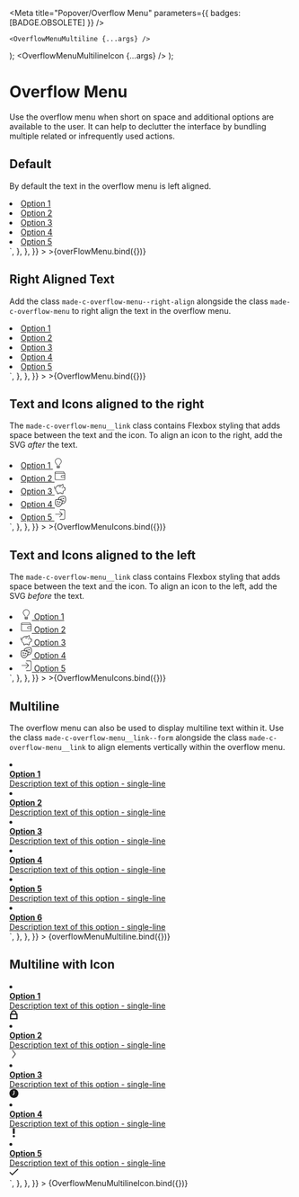 
<Meta title="Popover/Overflow Menu" parameters={{ badges: [BADGE.OBSOLETE] }} />

    <OverflowMenuMultiline {...args} />
);
    <OverflowMenuMultilineIcon {...args} />
);

# Overflow Menu

Use the overflow menu when short on space and additional options are available to the user. It can help to declutter the interface by bundling multiple related or infrequently used actions.

## Default

By default the text in the overflow menu is left aligned.

<Canvas>
    <Story
        name="Default"
        argTypes={{
            align: {
                name: "Align",
                control: {
                    type: "radio",
                    options: ["left", "right"],
                },
            },
            options: {
                name: "Options",
                control: {
                    type: "array",
                },
            },
        }}
        args={{
            align: "left",
            options: [
                "Option 1",
                "Option 2",
                "Option 3",
                "Option 4",
                "Option 5",
            ],
        }}
        parameters={{
            docs: {
                source: {
                    code: `
        <ul class="made-c-overflow-menu">
            <li class="made-c-overflow-menu__item">
                <a class="made-c-overflow-menu__link" href="" tabindex="0">
                    Option 1
                </a>
            </li>
            <li class="made-c-overflow-menu__item">
                <a class="made-c-overflow-menu__link" href="" tabindex="0">
                    Option 2
                </a>
            </li>
            <li class="made-c-overflow-menu__item">
                <a class="made-c-overflow-menu__link" href="" tabindex="0">
                    Option 3
                </a>
            </li>
            <li class="made-c-overflow-menu__item">
                <a class="made-c-overflow-menu__link" href="" tabindex="0">
                    Option 4
                </a>
            </li>
            <li class="made-c-overflow-menu__item">
                <a class="made-c-overflow-menu__link" href="" tabindex="0">
                    Option 5
                </a>
            </li>
        </ul>`,
                },
            },
        }}
    >
        >{overFlowMenu.bind({})}
    </Story>
</Canvas>

## Right Aligned Text

Add the class `made-c-overflow-menu--right-align` alongside the class `made-c-overflow-menu` to right align the text in the overflow menu.

<Canvas>
    <Story
        name="Right Aligned"
        argTypes={{
            align: {
                name: "Align",
                control: {
                    type: "radio",
                    options: ["left", "right"],
                },
            },
            options: {
                name: "Options",
                control: {
                    type: "array",
                },
            },
        }}
        args={{
            align: "right",
            options: [
                "Option 1",
                "Option 2",
                "Option 3",
                "Option 4",
                "Option 5",
            ],
        }}
        parameters={{
            docs: {
                source: {
                    code: `
        <ul class="made-c-overflow-menu made-c-overflow-menu--right-align">
            <li class="made-c-overflow-menu__item">
                <a
                    class="made-c-overflow-menu__link made-c-overflow-menu__link--right-align"
                    href=""
                >
                    Option 1
                </a>
            </li>
            <li class="made-c-overflow-menu__item">
                <a
                    class="made-c-overflow-menu__link made-c-overflow-menu__link--right-align"
                    href=""
                >
                    Option 2
                </a>
            </li>
            <li class="made-c-overflow-menu__item">
                <a
                    class="made-c-overflow-menu__link made-c-overflow-menu__link--right-align"
                    href=""
                >
                    Option 3
                </a>
            </li>
            <li class="made-c-overflow-menu__item">
                <a
                    class="made-c-overflow-menu__link made-c-overflow-menu__link--right-align"
                    href=""
                >
                    Option 4
                </a>
            </li>
            <li class="made-c-overflow-menu__item">
                <a
                    class="made-c-overflow-menu__link made-c-overflow-menu__link--right-align"
                    href=""
                >
                    Option 5
                </a>
            </li>
        </ul>`,
                },
            },
        }}
    >
        >{OverflowMenu.bind({})}
    </Story>
</Canvas>

## Text and Icons aligned to the right

The `made-c-overflow-menu__link` class contains Flexbox styling that adds space between the text and the icon.
To align an icon to the right, add the SVG _after_ the text.

<Canvas>
    <Story
        name="Icons - Right"
        argTypes={{
            align: {
                name: "Align",
                control: {
                    type: "radio",
                    options: ["left", "right"],
                },
            },
            label1: {
                name: "Label",
                table: {
                    category: "Option 1",
                },
            },
            icon1: {
                name: "Icon",
                control: {
                    type: "select",
                    options: [
                        "idea",
                        "wallet",
                        "piggybank",
                        "theatre",
                        "arrow-right",
                    ],
                },
                table: {
                    category: "Option 1",
                },
            },
            label2: {
                name: "Label",
                table: {
                    category: "Option 2",
                },
            },
            icon2: {
                name: "Icon",
                control: {
                    type: "select",
                    options: [
                        "idea",
                        "wallet",
                        "piggybank",
                        "theatre",
                        "arrow-right",
                    ],
                },
                table: {
                    category: "Option 2",
                },
            },
            label3: {
                name: "Label",
                table: {
                    category: "Option 3",
                },
            },
            icon3: {
                name: "Icon",
                control: {
                    type: "select",
                    options: [
                        "idea",
                        "wallet",
                        "piggybank",
                        "theatre",
                        "arrow-right",
                    ],
                },
                table: {
                    category: "Option 3",
                },
            },
            label4: {
                name: "Label",
                table: {
                    category: "Option 4",
                },
            },
            icon4: {
                name: "Icon",
                control: {
                    type: "select",
                    options: [
                        "idea",
                        "wallet",
                        "piggybank",
                        "theatre",
                        "arrow-right",
                    ],
                },
                table: {
                    category: "Option 4",
                },
            },
            label5: {
                name: "Label",
                table: {
                    category: "Option 5",
                },
            },
            icon5: {
                name: "Icon",
                control: {
                    type: "select",
                    options: [
                        "idea",
                        "wallet",
                        "piggybank",
                        "theatre",
                        "arrow-right",
                    ],
                },
                table: {
                    category: "Option 5",
                },
            },
        }}
        args={{
            align: "left",
            label1: "Option 1",
            icon1: "idea",
            label2: "Option 2",
            icon2: "wallet",
            label3: "Option 3",
            icon3: "piggybank",
            label4: "Option 4",
            icon4: "theatre",
            label5: "Option 5",
            icon5: "arrow-right",
        }}
        parameters={{
            docs: {
                source: {
                    code: `       <ul class="made-c-overflow-menu made-u-text--right">
            <li class="made-c-overflow-menu__item">
                <a class="made-c-overflow-menu__link" href="" tabindex="0">
                    Option 1
                    <svg
                        width="20"
                        height="20"
                        viewBox="0 0 24 24"
                        class="made-c-overflow-menu__icon"
                        xmlns="http://www.w3.org/2000/svg"
                    >
                        <title>Idea</title>
                        <path
                            d="M15 18v5H9v-5h6zm-1 3h-4v1h4v-1zm0-2h-4v1h4v-1zM12 2c3.86 0 7 3.18 7 7.088a7.123 7.123 0 0 1-2.428 5.366C15.235 15.623 15 16.207 15 17h-1c0-1.215.483-2.047 1.914-3.298A6.123 6.123 0 0 0 18 9.088C18 5.731 15.309 3 12 3S6 5.731 6 9.088c0 1.773.76 3.455 2.086 4.614C9.517 14.953 10 15.785 10 17H9c0-.793-.235-1.377-1.572-2.546A7.12 7.12 0 0 1 5 9.088C5 5.18 8.14 2 12 2z"
                            fill="currentColor"
                            fill-rule="evenodd"
                        />
                    </svg>
                </a>
            </li>
            <li class="made-c-overflow-menu__item">
                <a class="made-c-overflow-menu__link" href="" tabindex="0">
                    Option 2
                    <svg
                        width="20"
                        height="20"
                        viewBox="0 0 24 24"
                        class="made-c-overflow-menu__icon"
                        xmlns="http://www.w3.org/2000/svg"
                    >
                        <title>Wallet</title>
                        <path
                            d="M22 6h-1V4.5c0-.827-.673-1.5-1.5-1.5H3c-1.103 0-2 .897-2 2v14c0 1.103.897 2 2 2h19c.551 0 1-.448 1-1V7c0-.552-.449-1-1-1zM3 4h16.5a.5.5 0 0 1 .5.5V6H3a1.001 1.001 0 0 1 0-2zm0 16c-.551 0-1-.448-1-1V6.722c.295.172.634.278 1 .278h19v4h-5.5a2.503 2.503 0 0 0-2.5 2.5c0 1.379 1.122 2.5 2.5 2.5H22v4H3zm19-8v3h-5.5c-.827 0-1.5-.673-1.5-1.5s.673-1.5 1.5-1.5H22z"
                            fill="currentColor"
                            fill-rule="evenodd"
                        />
                    </svg>
                </a>
            </li>
            <li class="made-c-overflow-menu__item">
                <a class="made-c-overflow-menu__link" href="" tabindex="0">
                    Option 3
                    <svg
                        width="20"
                        height="20"
                        viewBox="0 0 24 24"
                        class="made-c-overflow-menu__icon"
                        xmlns="http://www.w3.org/2000/svg"
                    >
                        <title>Piggybank</title>
                        <path
                            d="M19 2v4.512c1.137.976 1.99 2.173 2.487 3.488h2.566l-.6 6h-2.177c-.508 1.105-1.288 2.125-2.276 2.978V23h-3.809l-.878-1.755c-1.274.274-2.42.324-3.709.164L9.809 23H6v-3.257c-2.449-1.612-3.915-4.121-3.986-6.792A2.503 2.503 0 0 1 0 10.5V7h1v3.5c0 .669.443 1.23 1.048 1.423C2.526 7.485 6.805 4 12 4c1.081 0 2.146.153 3.173.455A3.504 3.504 0 0 1 18.5 2h.5zm-1 1.052a2.508 2.508 0 0 0-1.964 2.114l-.082.606-.579-.202A10.214 10.214 0 0 0 12 5c-4.962 0-9 3.477-9 7.75 0 2.482 1.407 4.836 3.763 6.294L7 19.19V22h2.191l.843-1.686.361.056c1.446.224 2.653.163 4.07-.185l.388-.096.956 1.911H18v-3.491l.182-.15c1.042-.855 1.838-1.908 2.302-3.047l.127-.312h1.936l.4-4H20.77l-.112-.345c-.436-1.339-1.292-2.557-2.474-3.522L18 6.983zM17 9a1.001 1.001 0 0 1 0 2 1.001 1.001 0 0 1 0-2zm-7-1.715a7.404 7.404 0 0 1 4-.004v1.05a6.38 6.38 0 0 0-3.854-.052L10 8.324z"
                            fill="currentColor"
                            fill-rule="evenodd"
                        />
                    </svg>
                </a>
            </li>
            <li class="made-c-overflow-menu__item">
                <a class="made-c-overflow-menu__link" href="" tabindex="0">
                    Option 4
                    <svg
                        width="20"
                        height="20"
                        viewBox="0 0 24 24"
                        class="made-c-overflow-menu__icon"
                        xmlns="http://www.w3.org/2000/svg"
                    >
                        <title>Theatre</title>
                        <path
                            d="M7.44 3.816A18.723 18.723 0 0 1 22.147.514a.6.6 0 0 1 .468.446l.151.614c.85 3.41 1.908 7.654-.372 11.784a6.578 6.578 0 0 1-7.085 3.31 11.419 11.419 0 0 1-3.6 5.201 6.661 6.661 0 0 1-4.18 1.483c-.363 0-.725-.03-1.083-.09a6.637 6.637 0 0 1-4.526-3.04C-.574 16.22.252 11.924.917 8.473l.117-.604a.6.6 0 0 1 .442-.48 18.625 18.625 0 0 1 6.256-.48c-.15-.639-.27-1.26-.39-1.868L7.2 4.418a.6.6 0 0 1 .24-.602zm7.903 6.864a17.52 17.52 0 0 0-13.2-2.22h.001l-.046.24c-.626 3.245-1.401 7.286.85 10.886a5.397 5.397 0 0 0 8.008 1.347c3.302-2.668 3.888-6.737 4.351-10.013zM4.656 15.281a.6.6 0 0 1 .741.413 2.53 2.53 0 0 0 4.512.758.6.6 0 0 1 .985.686 3.762 3.762 0 0 1-3.68 1.548 3.75 3.75 0 0 1-2.97-2.663.6.6 0 0 1 .412-.742zM21.543 1.628a17.515 17.515 0 0 0-13.07 2.94h.002l.048.24c.141.732.292 1.486.48 2.258.886.142 1.76.347 2.618.614a1.802 1.802 0 0 1 3.559-.523.6.6 0 1 1-1.171.264.6.6 0 0 0-.72-.456.603.603 0 0 0-.457.72c.03.13.014.264-.043.384a18.576 18.576 0 0 1 3.454 1.762V9.83l.134-.036a3.756 3.756 0 0 1 3.758 1.347.599.599 0 1 1-.945.74 2.544 2.544 0 0 0-2.551-.915l-.12.03-.015.101a34.641 34.641 0 0 1-.841 4.417 5.397 5.397 0 0 0 5.68-2.741c2.052-3.713 1.056-7.702.26-10.905zM8.736 13.53a1.806 1.806 0 0 1 2.076-1.478 1.806 1.806 0 0 1 1.49 2.069.602.602 0 0 1-.59.5.609.609 0 0 1-.101 0 .601.601 0 0 1-.492-.693.608.608 0 1 0-1.2-.198.598.598 0 0 1-1.085.253.6.6 0 0 1-.098-.453zm-4.831-.811a1.807 1.807 0 1 1 3.566.588.6.6 0 0 1-.59.5.609.609 0 0 1-.101 0 .601.601 0 0 1-.492-.692.608.608 0 1 0-1.2-.2.601.601 0 0 1-.693.504.598.598 0 0 1-.49-.7zm13.307-7.826a1.802 1.802 0 0 1 2.799 1.084.6.6 0 1 1-1.171.262.601.601 0 0 0-1.097-.19.597.597 0 0 0-.079.454.6.6 0 0 1-1.172.262 1.803 1.803 0 0 1 .72-1.872z"
                            fill="currentColor"
                            fill-rule="evenodd"
                        />
                    </svg>
                </a>
            </li>
            <li class="made-c-overflow-menu__item">
                <a class="made-c-overflow-menu__link" href="" tabindex="0">
                    Option 5
                    <svg
                        width="20"
                        height="20"
                        viewBox="0 0 24 24"
                        class="made-c-overflow-menu__icon"
                        xmlns="http://www.w3.org/2000/svg"
                    >
                        <title>Arrow right</title>
                        <path
                            d="M19.5 1C21.43 1 23 2.57 23 4.5v15c0 1.93-1.57 3.5-3.5 3.5H12v-1h7.5c1.378 0 2.5-1.121 2.5-2.5v-15C22 3.121 20.878 2 19.5 2H12V1zm-8.146 4.126 6.363 6.363-6.363 6.365-.708-.708L15.793 12H2v-1h13.814l-5.168-5.167.708-.707z"
                            fill="currentColor"
                            fill-rule="evenodd"
                        />
                    </svg>
                </a>
            </li>
        </ul>`,
                },
            },
        }}
    >
        >{OverflowMenuIcons.bind({})}
    </Story>
</Canvas>

## Text and Icons aligned to the left

The `made-c-overflow-menu__link` class contains Flexbox styling that adds space between the text and the icon.
To align an icon to the left, add the SVG _before_ the text.

<Canvas>
    <Story
        name="Icons - Left"
        argTypes={{
            align: {
                name: "Align",
                control: {
                    type: "radio",
                    options: ["left", "right"],
                },
            },
            label1: {
                name: "Label",
                table: {
                    category: "Option 1",
                },
            },
            icon1: {
                name: "Icon",
                control: {
                    type: "select",
                    options: [
                        "idea",
                        "wallet",
                        "piggybank",
                        "theatre",
                        "arrow-right",
                    ],
                },
                table: {
                    category: "Option 1",
                },
            },
            label2: {
                name: "Label",
                table: {
                    category: "Option 2",
                },
            },
            icon2: {
                name: "Icon",
                control: {
                    type: "select",
                    options: [
                        "idea",
                        "wallet",
                        "piggybank",
                        "theatre",
                        "arrow-right",
                    ],
                },
                table: {
                    category: "Option 2",
                },
            },
            label3: {
                name: "Label",
                table: {
                    category: "Option 3",
                },
            },
            icon3: {
                name: "Icon",
                control: {
                    type: "select",
                    options: [
                        "idea",
                        "wallet",
                        "piggybank",
                        "theatre",
                        "arrow-right",
                    ],
                },
                table: {
                    category: "Option 3",
                },
            },
            label4: {
                name: "Label",
                table: {
                    category: "Option 4",
                },
            },
            icon4: {
                name: "Icon",
                control: {
                    type: "select",
                    options: [
                        "idea",
                        "wallet",
                        "piggybank",
                        "theatre",
                        "arrow-right",
                    ],
                },
                table: {
                    category: "Option 4",
                },
            },
            label5: {
                name: "Label",
                table: {
                    category: "Option 5",
                },
            },
            icon5: {
                name: "Icon",
                control: {
                    type: "select",
                    options: [
                        "idea",
                        "wallet",
                        "piggybank",
                        "theatre",
                        "arrow-right",
                    ],
                },
                table: {
                    category: "Option 5",
                },
            },
        }}
        args={{
            align: "right",
            label1: "Option 1",
            icon1: "idea",
            label2: "Option 2",
            icon2: "wallet",
            label3: "Option 3",
            icon3: "piggybank",
            label4: "Option 4",
            icon4: "theatre",
            label5: "Option 5",
            icon5: "arrow-right",
        }}
        parameters={{
            docs: {
                source: {
                    code: `<ul class="made-c-overflow-menu made-u-text--right">
            <li class="made-c-overflow-menu__item">
                <a class="made-c-overflow-menu__link" href="" tabindex="0">
                    <title>Idea</title>
                    <svg
                        width="20"
                        height="20"
                        viewBox="0 0 24 24"
                        class="made-c-overflow-menu__icon"
                        xmlns="http://www.w3.org/2000/svg"
                    >
                        <path
                            d="M15 18v5H9v-5h6zm-1 3h-4v1h4v-1zm0-2h-4v1h4v-1zM12 2c3.86 0 7 3.18 7 7.088a7.123 7.123 0 0 1-2.428 5.366C15.235 15.623 15 16.207 15 17h-1c0-1.215.483-2.047 1.914-3.298A6.123 6.123 0 0 0 18 9.088C18 5.731 15.309 3 12 3S6 5.731 6 9.088c0 1.773.76 3.455 2.086 4.614C9.517 14.953 10 15.785 10 17H9c0-.793-.235-1.377-1.572-2.546A7.12 7.12 0 0 1 5 9.088C5 5.18 8.14 2 12 2z"
                            fill="currentColor"
                            fill-rule="evenodd"
                        />
                    </svg>
                    Option 1
                </a>
            </li>
            <li class="made-c-overflow-menu__item">
                <a class="made-c-overflow-menu__link" href="" tabindex="0">
                    <title>Wallet</title>
                    <svg
                        width="20"
                        height="20"
                        viewBox="0 0 24 24"
                        class="made-c-overflow-menu__icon"
                        xmlns="http://www.w3.org/2000/svg"
                    >
                        <path
                            d="M22 6h-1V4.5c0-.827-.673-1.5-1.5-1.5H3c-1.103 0-2 .897-2 2v14c0 1.103.897 2 2 2h19c.551 0 1-.448 1-1V7c0-.552-.449-1-1-1zM3 4h16.5a.5.5 0 0 1 .5.5V6H3a1.001 1.001 0 0 1 0-2zm0 16c-.551 0-1-.448-1-1V6.722c.295.172.634.278 1 .278h19v4h-5.5a2.503 2.503 0 0 0-2.5 2.5c0 1.379 1.122 2.5 2.5 2.5H22v4H3zm19-8v3h-5.5c-.827 0-1.5-.673-1.5-1.5s.673-1.5 1.5-1.5H22z"
                            fill="currentColor"
                            fill-rule="evenodd"
                        />
                    </svg>
                    Option 2
                </a>
            </li>
            <li class="made-c-overflow-menu__item">
                <a class="made-c-overflow-menu__link" href="" tabindex="0">
                    <title>Piggybank</title>
                    <svg
                        width="20"
                        height="20"
                        viewBox="0 0 24 24"
                        class="made-c-overflow-menu__icon"
                        xmlns="http://www.w3.org/2000/svg"
                    >
                        <path
                            d="M19 2v4.512c1.137.976 1.99 2.173 2.487 3.488h2.566l-.6 6h-2.177c-.508 1.105-1.288 2.125-2.276 2.978V23h-3.809l-.878-1.755c-1.274.274-2.42.324-3.709.164L9.809 23H6v-3.257c-2.449-1.612-3.915-4.121-3.986-6.792A2.503 2.503 0 0 1 0 10.5V7h1v3.5c0 .669.443 1.23 1.048 1.423C2.526 7.485 6.805 4 12 4c1.081 0 2.146.153 3.173.455A3.504 3.504 0 0 1 18.5 2h.5zm-1 1.052a2.508 2.508 0 0 0-1.964 2.114l-.082.606-.579-.202A10.214 10.214 0 0 0 12 5c-4.962 0-9 3.477-9 7.75 0 2.482 1.407 4.836 3.763 6.294L7 19.19V22h2.191l.843-1.686.361.056c1.446.224 2.653.163 4.07-.185l.388-.096.956 1.911H18v-3.491l.182-.15c1.042-.855 1.838-1.908 2.302-3.047l.127-.312h1.936l.4-4H20.77l-.112-.345c-.436-1.339-1.292-2.557-2.474-3.522L18 6.983zM17 9a1.001 1.001 0 0 1 0 2 1.001 1.001 0 0 1 0-2zm-7-1.715a7.404 7.404 0 0 1 4-.004v1.05a6.38 6.38 0 0 0-3.854-.052L10 8.324z"
                            fill="currentColor"
                            fill-rule="evenodd"
                        />
                    </svg>
                    Option 3
                </a>
            </li>
            <li class="made-c-overflow-menu__item">
                <a class="made-c-overflow-menu__link" href="" tabindex="0">
                    <title>Theatre</title>
                    <svg
                        width="20"
                        height="20"
                        viewBox="0 0 24 24"
                        class="made-c-overflow-menu__icon"
                        xmlns="http://www.w3.org/2000/svg"
                    >
                        <path
                            d="M7.44 3.816A18.723 18.723 0 0 1 22.147.514a.6.6 0 0 1 .468.446l.151.614c.85 3.41 1.908 7.654-.372 11.784a6.578 6.578 0 0 1-7.085 3.31 11.419 11.419 0 0 1-3.6 5.201 6.661 6.661 0 0 1-4.18 1.483c-.363 0-.725-.03-1.083-.09a6.637 6.637 0 0 1-4.526-3.04C-.574 16.22.252 11.924.917 8.473l.117-.604a.6.6 0 0 1 .442-.48 18.625 18.625 0 0 1 6.256-.48c-.15-.639-.27-1.26-.39-1.868L7.2 4.418a.6.6 0 0 1 .24-.602zm7.903 6.864a17.52 17.52 0 0 0-13.2-2.22h.001l-.046.24c-.626 3.245-1.401 7.286.85 10.886a5.397 5.397 0 0 0 8.008 1.347c3.302-2.668 3.888-6.737 4.351-10.013zM4.656 15.281a.6.6 0 0 1 .741.413 2.53 2.53 0 0 0 4.512.758.6.6 0 0 1 .985.686 3.762 3.762 0 0 1-3.68 1.548 3.75 3.75 0 0 1-2.97-2.663.6.6 0 0 1 .412-.742zM21.543 1.628a17.515 17.515 0 0 0-13.07 2.94h.002l.048.24c.141.732.292 1.486.48 2.258.886.142 1.76.347 2.618.614a1.802 1.802 0 0 1 3.559-.523.6.6 0 1 1-1.171.264.6.6 0 0 0-.72-.456.603.603 0 0 0-.457.72c.03.13.014.264-.043.384a18.576 18.576 0 0 1 3.454 1.762V9.83l.134-.036a3.756 3.756 0 0 1 3.758 1.347.599.599 0 1 1-.945.74 2.544 2.544 0 0 0-2.551-.915l-.12.03-.015.101a34.641 34.641 0 0 1-.841 4.417 5.397 5.397 0 0 0 5.68-2.741c2.052-3.713 1.056-7.702.26-10.905zM8.736 13.53a1.806 1.806 0 0 1 2.076-1.478 1.806 1.806 0 0 1 1.49 2.069.602.602 0 0 1-.59.5.609.609 0 0 1-.101 0 .601.601 0 0 1-.492-.693.608.608 0 1 0-1.2-.198.598.598 0 0 1-1.085.253.6.6 0 0 1-.098-.453zm-4.831-.811a1.807 1.807 0 1 1 3.566.588.6.6 0 0 1-.59.5.609.609 0 0 1-.101 0 .601.601 0 0 1-.492-.692.608.608 0 1 0-1.2-.2.601.601 0 0 1-.693.504.598.598 0 0 1-.49-.7zm13.307-7.826a1.802 1.802 0 0 1 2.799 1.084.6.6 0 1 1-1.171.262.601.601 0 0 0-1.097-.19.597.597 0 0 0-.079.454.6.6 0 0 1-1.172.262 1.803 1.803 0 0 1 .72-1.872z"
                            fill="currentColor"
                            fill-rule="evenodd"
                        />
                    </svg>
                    Option 4
                </a>
            </li>
            <li class="made-c-overflow-menu__item">
                <a class="made-c-overflow-menu__link" href="" tabindex="0">
                    <svg
                        width="20"
                        height="20"
                        viewBox="0 0 24 24"
                        viewBox="0 0 24 24"
                        class="made-c-overflow-menu__icon"
                        xmlns="http://www.w3.org/2000/svg"
                    >
                        <title>Arrow right</title>
                        <path
                            d="M19.5 1C21.43 1 23 2.57 23 4.5v15c0 1.93-1.57 3.5-3.5 3.5H12v-1h7.5c1.378 0 2.5-1.121 2.5-2.5v-15C22 3.121 20.878 2 19.5 2H12V1zm-8.146 4.126 6.363 6.363-6.363 6.365-.708-.708L15.793 12H2v-1h13.814l-5.168-5.167.708-.707z"
                            fill="currentColor"
                            fill-rule="evenodd"
                        />
                    </svg>
                    Option 5
                </a>
            </li>
        </ul>`,
                },
            },
        }}
    >
        >{OverflowMenuIcons.bind({})}
    </Story>
</Canvas>

## Multiline

The overflow menu can also be used to display multiline text within it. Use the class `made-c-overflow-menu__link--form` alongside the class `made-c-overflow-menu__link` to align elements vertically within the overflow menu.

<Canvas>
    <Story
        name="Multiline"
        argTypes={{
            options: {
                name: "Options:",
                control: {
                    type: "array",
                },
            },
        }}
        args={{
            options: {
                "Option 1": "Description text of this option - single-line",
                "Option 2": "Description text of this option - single-line",
                "Option 3": "Description text of this option - single-line",
                "Option 4": "Description text of this option - single-line",
                "Option 5": "Description text of this option - single-line",
                "Option 6": "Description text of this option - single-line",
            },
        }}
        parameters={{
            docs: {
                source: {
                    code: `<ul class="made-c-overflow-menu made-u-width-100">
    <li class="made-c-overflow-menu__item">
        <a class="made-c-overflow-menu__link made-c-overflow-menu__link--form" href="" tabindex="0">
            <div class="made-u-margin-bottom-2-x">
                <strong>Option 1</strong>
            </div>
            <div>Description text of this option - single-line</div>
        </a>
    </li>
    <li class="made-c-overflow-menu__item">
        <a class="made-c-overflow-menu__link made-c-overflow-menu__link--form" href="" tabindex="0">
            <div class="made-u-margin-bottom-2-x">
                <strong>Option 2</strong>
            </div>
            <div>Description text of this option - single-line</div>
        </a>
    </li>
    <li class="made-c-overflow-menu__item">
        <a class="made-c-overflow-menu__link made-c-overflow-menu__link--form" href="" tabindex="0">
            <div class="made-u-margin-bottom-2-x">
                <strong>Option 3</strong>
            </div>
            <div>Description text of this option - single-line</div>
        </a>
    </li>
    <li class="made-c-overflow-menu__item">
        <a class="made-c-overflow-menu__link made-c-overflow-menu__link--form" href="" tabindex="0">
            <div class="made-u-margin-bottom-2-x">
                <strong>Option 4</strong>
            </div>
            <div>Description text of this option - single-line</div>
        </a>
    </li>
    <li class="made-c-overflow-menu__item">
        <a class="made-c-overflow-menu__link made-c-overflow-menu__link--form" href="" tabindex="0">
            <div class="made-u-margin-bottom-2-x">
                <strong>Option 5</strong>
            </div>
            <div>Description text of this option - single-line</div>
        </a>
    </li>
    <li class="made-c-overflow-menu__item">
        <a class="made-c-overflow-menu__link made-c-overflow-menu__link--form" href="" tabindex="0">
            <div class="made-u-margin-bottom-2-x">
                <strong>Option 6</strong>
            </div>
            <div>Description text of this option - single-line</div>
        </a>
    </li>
</ul>`,
                },
            },
        }}
    >
        {overflowMenuMultiline.bind({})}
    </Story>
</Canvas>

## Multiline with Icon

<Canvas>
    <Story
        name="Multiline Icon"
        argTypes={{
            label1: {
                name: "Label 1",
                table: {
                    category: "Option 1",
                },
            },
            description1: {
                name: "Description 1",
                table: {
                    category: "Option 1",
                },
            },
            icon1: {
                name: "Icon 1",
                control: {
                    type: "select",
                    options: [
                        "locked",
                        "arrowhead-forward",
                        "clock",
                        "exclamation-mark",
                        "checkmark",
                    ],
                },
                table: {
                    category: "Option 1",
                },
            },
            label2: {
                name: "Label 2",
                table: {
                    category: "Option 2",
                },
            },
            description2: {
                name: "Description 2",
                table: {
                    category: "Option 2",
                },
            },
            icon2: {
                name: "Icon 2",
                control: {
                    type: "select",
                    options: [
                        "locked",
                        "arrowhead-forward",
                        "clock",
                        "exclamation-mark",
                        "checkmark",
                    ],
                },
                table: {
                    category: "Option 2",
                },
            },
            label3: {
                name: "Label 3",
                table: {
                    category: "Option 3",
                },
            },
            description3: {
                name: "Description 3",
                table: {
                    category: "Option 3",
                },
            },
            icon3: {
                name: "Icon 3",
                control: {
                    type: "select",
                    options: [
                        "locked",
                        "arrowhead-forward",
                        "clock",
                        "exclamation-mark",
                        "checkmark",
                    ],
                },
                table: {
                    category: "Option 3",
                },
            },
            label4: {
                name: "Label 4",
                table: {
                    category: "Option 4",
                },
            },
            description4: {
                name: "Description 4",
                table: {
                    category: "Option 4",
                },
            },
            icon4: {
                name: "Icon 4",
                control: {
                    type: "select",
                    options: [
                        "locked",
                        "arrowhead-forward",
                        "clock",
                        "exclamation-mark",
                        "checkmark",
                    ],
                },
                table: {
                    category: "Option 4",
                },
            },
            label5: {
                name: "Label 5",
                table: {
                    category: "Option 5",
                },
            },
            description5: {
                name: "Description 5",
                table: {
                    category: "Option 5",
                },
            },
            icon5: {
                name: "Icon 5",
                control: {
                    type: "select",
                    options: [
                        "locked",
                        "arrowhead-forward",
                        "clock",
                        "exclamation-mark",
                        "checkmark",
                    ],
                },
                table: {
                    category: "Option 5",
                },
            },
        }}
        args={{
            label1: "Option 1",
            description1: "Description text of this option - single-line",
            icon1: "locked",
            label2: "Option 2",
            description2: "Description text of this option - single-line",
            icon2: "arrowhead-forward",
            label3: "Option 3",
            description3: "Description text of this option - single-line",
            icon3: "clock",
            label4: "Option 4",
            description4: "Description text of this option - single-line",
            icon4: "exclamation-mark",
            label5: "Option 5",
            description5: "Description text of this option - single-line",
            icon5: "checkmark",
        }}
        parameters={{
            docs: {
                source: {
                    code: `<ul class="made-c-overflow-menu made-u-width-100">
            <li class="made-c-overflow-menu__item">
                <a class="made-c-overflow-menu__link" href="" tabindex="0">
                    <div>
                        <div class="made-u-margin-bottom-2-x">
                            <strong>Option 1</strong>
                        </div>
                        <div>Description text of this option - single-line</div>
                    </div>
                    <svg
                        width="16"
                        height="16"
                        viewBox="0 0 21 24"
                        class="made-u-margin-left-3-x"
                        xmlns="http://www.w3.org/2000/svg"
                    >
                        <title>padlock - locked</title>
                        <path
                            d="M10.105 0a7.579 7.579 0 017.58 7.579l-.001 1.263h2.527V24H0V8.842h2.526V7.579A7.579 7.579 0 0110.106 0zm6.948 12H3.158v8.842h13.895V12zm-6.948-8.842a4.421 4.421 0 00-4.42 4.42v1.264h8.841V7.58a4.421 4.421 0 00-4.42-4.421z"
                            fill="currentColor"
                            fill-rule="evenodd"
                        />
                    </svg>
                </a>
            </li>
            <li class="made-c-overflow-menu__item">
                <a class="made-c-overflow-menu__link" href="" tabindex="0">
                    <div>
                        <div class="made-u-margin-bottom-2-x">
                            <strong>Option 2</strong>
                        </div>
                        <div>Description text of this option - single-line</div>
                    </div>
                    <svg
                        width="16"
                        height="16"
                        viewBox="0 0 12 25"
                        class="made-u-margin-left-3-x"
                        xmlns="http://www.w3.org/2000/svg"
                    >
                        <title>arrowhead-forward</title>
                        <path
                            d="M11.212 12.212l-9-12L.788 1.281l8.198 10.931L.788 23.144l1.424 1.068z"
                            fill="currentColor"
                            fill-rule="evenodd"
                        />
                    </svg>
                </a>
            </li>
            <li class="made-c-overflow-menu__item">
                <a class="made-c-overflow-menu__link" href="" tabindex="0">
                    <div>
                        <div class="made-u-margin-bottom-2-x">
                            <strong>Option 3</strong>
                        </div>
                        <div>Description text of this option - single-line</div>
                    </div>
                    <svg
                        width="16"
                        height="16"
                        viewBox="0 0 24 24"
                        class="made-u-margin-left-3-x"
                        xmlns="http://www.w3.org/2000/svg"
                    >
                        <title>clock - solid fill</title>
                        <path
                            d="M12 0C5.373 0 0 5.373 0 12s5.373 12 12 12 12-5.373 12-12A12 12 0 0012 0zm1.5 12.379c.002.32-.107.628-.302.856L9.78 16.92l-1.61-1.556 3.248-3.48V4.448H13.5v7.93z"
                            fill="currentColor"
                            fill-rule="evenodd"
                        />
                    </svg>
                </a>
            </li>
            <li class="made-c-overflow-menu__item">
                <a class="made-c-overflow-menu__link" href="" tabindex="0">
                    <div>
                        <div class="made-u-margin-bottom-2-x">
                            <strong>Option 4</strong>
                        </div>
                        <div>Description text of this option - single-line</div>
                    </div>
                    <svg
                        width="16"
                        height="16"
                        viewBox="0 0 6 22"
                        class="made-u-margin-left-3-x"
                        xmlns="http://www.w3.org/2000/svg"
                    >
                        <title>exclamation mark - solid fill</title>
                        <path
                            d="M5 13.43H.38V0H5v13.43zM2.79 22a2.79 2.79 0 112.79-2.79A2.8 2.8 0 012.79 22z"
                            fill="currentColor"
                            fill-rule="evenodd"
                        />
                    </svg>
                </a>
            </li>
            <li class="made-c-overflow-menu__item">
                <a class="made-c-overflow-menu__link" href="" tabindex="0">
                    <div>
                        <div class="made-u-margin-bottom-2-x">
                            <strong>Option 5</strong>
                        </div>
                        <div>Description text of this option - single-line</div>
                    </div>
                    <svg
                        width="16"
                        height="16"
                        viewBox="0 0 24 19"
                        class="made-u-margin-left-3-x"
                        xmlns="http://www.w3.org/2000/svg"
                    >
                        <title>checkmark</title>
                        <path
                            d="M7.627 14.435l-5.69-5.69L0 10.67l7.627 7.627L24 1.924 22.076 0z"
                            fill="currentColor"
                            fill-rule="evenodd"
                        />
                    </svg>
                </a>
            </li>
        </ul>`,
                },
            },
        }}
    >
        {OverflowMenuMultilineIcon.bind({})}
    </Story>
</Canvas>
